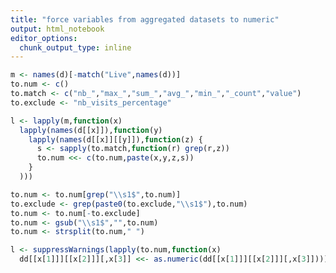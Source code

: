 ```yaml
---
title: "force variables from aggregated datasets to numeric"
output: html_notebook
editor_options: 
  chunk_output_type: inline
---
```


```r

m <- names(d)[-match("Live",names(d))]
to.num <- c()
to.match <- c("nb_","max_","sum_","avg_","min_","_count","value")
to.exclude <- "nb_visits_percentage"

l <- lapply(m,function(x)
  lapply(names(d[[x]]),function(y)
    lapply(names(d[[x]][[y]]),function(z) {
      s <- sapply(to.match,function(r) grep(r,z))
      to.num <<- c(to.num,paste(x,y,z,s))
    }
  )))

to.num <- to.num[grep("\\s1$",to.num)]
to.exclude <- grep(paste0(to.exclude,"\\s1$"),to.num)
to.num <- to.num[-to.exclude]
to.num <- gsub("\\s1$","",to.num)
to.num <- strsplit(to.num," ")

l <- suppressWarnings(lapply(to.num,function(x)
  dd[[x[1]]][[x[2]]][,x[3]] <<- as.numeric(dd[[x[1]]][[x[2]]][,x[3]])))

```


